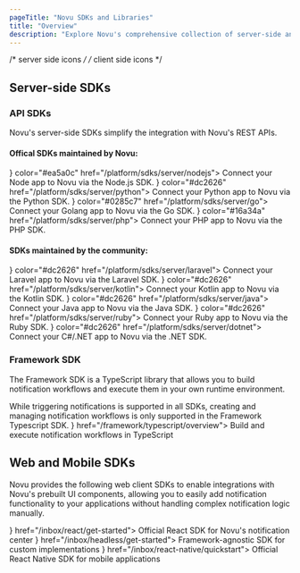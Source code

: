 ```yaml
---
pageTitle: "Novu SDKs and Libraries"
title: "Overview"
description: "Explore Novu's comprehensive collection of server-side and client-side SDKs for seamless notification integration across multiple programming languages and frameworks."
---
```


/* server side icons */
/* client side icons */

## Server-side SDKs

### API SDKs

Novu's server-side SDKs simplify the integration with Novu's REST APIs.

#### Offical SDKs maintained by Novu:
<Cards cols={2}>
  <Card title="Node.js (Official)" icon={<NodejsIcon />} color="#ea5a0c" href="/platform/sdks/server/nodejs">
    Connect your Node app to Novu via the Node.js SDK.
  </Card>
  <Card title="Python (Official)" icon={<PythonIcon />} color="#dc2626" href="/platform/sdks/server/python">
    Connect your Python app to Novu via the Python SDK.
  </Card>
    <Card title="Go (Official)" icon={<GolangIcon />} color="#0285c7" href="/platform/sdks/server/go">
    Connect your Golang app to Novu via the Go SDK.
  </Card>
  <Card title="PHP (Official)" icon={<PhpIcon />} color="#16a34a" href="/platform/sdks/server/php">
    Connect your PHP app to Novu via the PHP SDK.
  </Card>
</Cards>

#### SDKs maintained by the community:
<Cards cols={2}>
  <Card title="Laravel (Community)" icon={<LaravelIcon />} color="#dc2626" href="/platform/sdks/server/laravel">
    Connect your Laravel app to Novu via the Laravel SDK.
  </Card>
  <Card title="Kotlin (Community)" icon={<KotlinIcon />} color="#dc2626" href="/platform/sdks/server/kotlin">
    Connect your Kotlin app to Novu via the Kotlin SDK.
  </Card>
  <Card title="Java (Community)" icon={<JavaIcon />} color="#dc2626" href="/platform/sdks/server/java">
    Connect your Java app to Novu via the Java SDK.
  </Card>
  <Card title="Ruby (Community)" icon={<RubyIcon />} color="#dc2626" href="/platform/sdks/server/ruby">
    Connect your Ruby app to Novu via the Ruby SDK.
  </Card>
  <Card title=".NET (Community)"  icon={<DotnetIcon />}  color="#dc2626" href="/platform/sdks/server/dotnet">
    Connect your C#/.NET app to Novu via the .NET SDK.
  </Card>
</Cards>

### Framework SDK

The Framework SDK is a TypeScript library that allows you to build notification workflows and execute them in your own runtime environment. 

<Callout type="info">
  While triggering notifications is supported in all SDKs, creating and managing notification workflows is only supported in the Framework Typescript SDK.
</Callout>

<Cards>
  <Card title="Typescript" icon={<TypescriptIcon />} href="/framework/typescript/overview">
    Build and execute notification workflows in TypeScript
  </Card>
</Cards>

## Web and Mobile SDKs

Novu provides the following web client SDKs to enable integrations with Novu's prebuilt UI components, allowing you to easily add notification functionality to your applications without handling complex notification logic manually.

<Cards>
  <Card title="React" icon={<ReactIcon />} href="/inbox/react/get-started">
    Official React SDK for Novu's notification center
  </Card>
  <Card title="Headless" icon={<JavascriptIcon />} href="/inbox/headless/get-started">
    Framework-agnostic SDK for custom implementations
  </Card>
  <Card title="React-Native" icon={<ReactIcon />} href="/inbox/react-native/quickstart">
    Official React Native SDK for mobile applications
  </Card>
</Cards>